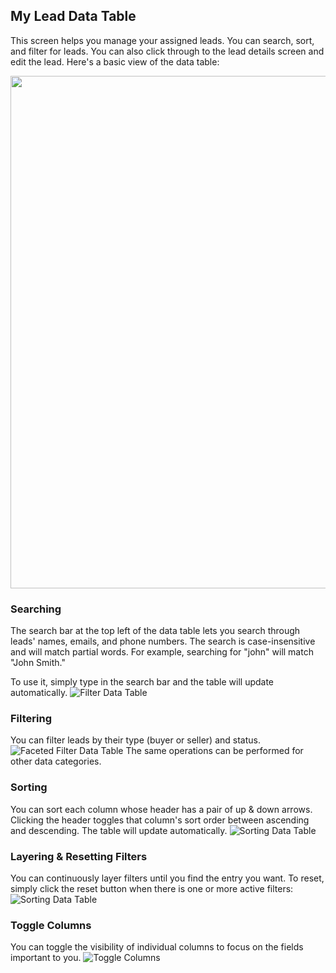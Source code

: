 ## My Lead Data Table

This screen helps you manage your assigned leads. You can search, sort, and filter for leads. You can also click through to the lead details screen and edit the lead. Here's a basic view of the data table:

<img src="/mylead-table-basic.png" width="820" />

### Searching

The search bar at the top left of the data table lets you search through leads' names, emails, and phone numbers. The search is case-insensitive and will match partial words. For example, searching for "john" will match "John Smith."

To use it, simply type in the search bar and the table will update automatically.
![Filter Data Table](/filter-data-table.gif)

### Filtering

You can filter leads by their type (buyer or seller) and status.
![Faceted Filter Data Table](/faceted-filter.gif)
The same operations can be performed for other data categories.

### Sorting

You can sort each column whose header has a pair of up & down arrows. Clicking the header toggles that column's sort order between ascending and descending. The table will update automatically.
![Sorting Data Table](/sorting-data-table.gif)

### Layering & Resetting Filters

You can continuously layer filters until you find the entry you want. To reset, simply click the reset button when there is one or more active filters:
![Sorting Data Table](/cancelling-filter.gif)

### Toggle Columns

You can toggle the visibility of individual columns to focus on the fields important to you.
![Toggle Columns](/toggle-visibility.gif)
